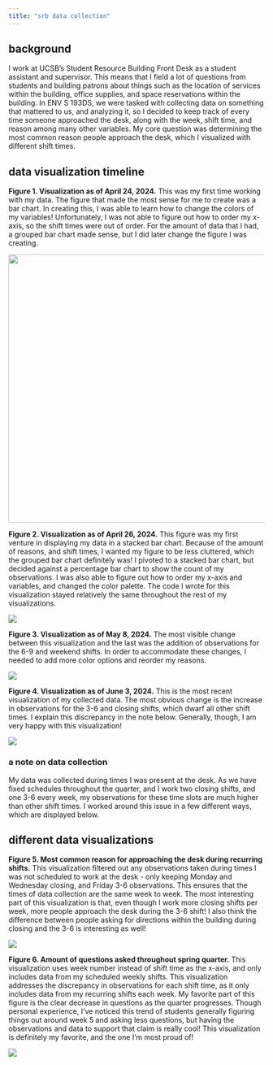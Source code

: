 ```yaml
---
title: "srb data collection"
---
```


## background

I work at UCSB's Student Resource Building Front Desk as a student assistant and supervisor. This means that I field a lot of questions from students and building patrons about things such as the location of services within the building, office supplies, and space reservations within the building. In ENV S 193DS, we were tasked with collecting data on something that mattered to us, and analyzing it, so I decided to keep track of every time someone approached the desk, along with the week, shift time, and reason among many other variables. My core question was determining the most common reason people approach the desk, which I visualized with different shift times.

## data visualization timeline

**Figure 1. Visualization as of April 24, 2024.** This was my first time working with my data. The figure that made the most sense for me to create was a bar chart. In creating this, I was able to learn how to change the colors of my variables! Unfortunately, I was not able to figure out how to order my x-axis, so the shift times were out of order. For the amount of data that I had, a grouped bar chart made sense, but I did later change the figure I was creating.

![](images/Screenshot%202024-06-04%20221333.png){fig-align="center" width="528"}

**Figure 2. Visualization as of April 26, 2024.** This figure was my first venture in displaying my data in a stacked bar chart. Because of the amount of reasons, and shift times, I wanted my figure to be less cluttered, which the grouped bar chart definitely was! I pivoted to a stacked bar chart, but decided against a percentage bar chart to show the count of my observations. I was also able to figure out how to order my x-axis and variables, and changed the color palette. The code I wrote for this visualization stayed relatively the same throughout the rest of my visualizations.

![](images/Screenshot%202024-04-26%20174019.png){fig-align="center"}

**Figure 3. Visualization as of May 8, 2024.** The most visible change between this visualization and the last was the addition of observations for the 6-9 and weekend shifts. In order to accommodate these changes, I needed to add more color options and reorder my reasons.

![](images/Screenshot%202024-05-08%20220535.png){fig-align="center"}

**Figure 4. Visualization as of June 3, 2024.** This is the most recent visualization of my collected data. The most obvious change is the increase in observations for the 3-6 and closing shifts, which dwarf all other shift times. I explain this discrepancy in the note below. Generally, though, I am very happy with this visualization!

![](images/Screenshot%202024-06-04%20222642.png){fig-align="center"}

### a note on data collection

My data was collected during times I was present at the desk. As we have fixed schedules throughout the quarter, and I work two closing shifts, and one 3-6 every week, my observations for these time slots are much higher than other shift times. I worked around this issue in a few different ways, which are displayed below.

## different data visualizations

**Figure 5. Most common reason for approaching the desk during recurring shifts.** This visualization filtered out any observations taken during times I was not scheduled to work at the desk - only keeping Monday and Wednesday closing, and Friday 3-6 observations. This ensures that the times of data collection are the same week to week. The most interesting part of this visualization is that, even though I work more closing shifts per week, more people approach the desk during the 3-6 shift! I also think the difference between people asking for directions within the building during closing and the 3-6 is interesting as well!

![](images/Screenshot%202024-06-04%20231044.png){fig-align="center"}

**Figure 6. Amount of questions asked throughout spring quarter.** This visualization uses week number instead of shift time as the x-axis, and only includes data from my scheduled weekly shifts. This visualization addresses the discrepancy in observations for each shift time, as it only includes data from my recurring shifts each week. My favorite part of this figure is the clear decrease in questions as the quarter progresses. Though personal experience, I've noticed this trend of students generally figuring things out around week 5 and asking less questions, but having the observations and data to support that claim is really cool! This visualization is definitely my favorite, and the one I'm most proud of!

![](images/Screenshot%202024-06-04%20231819.png){fig-align="center"}
